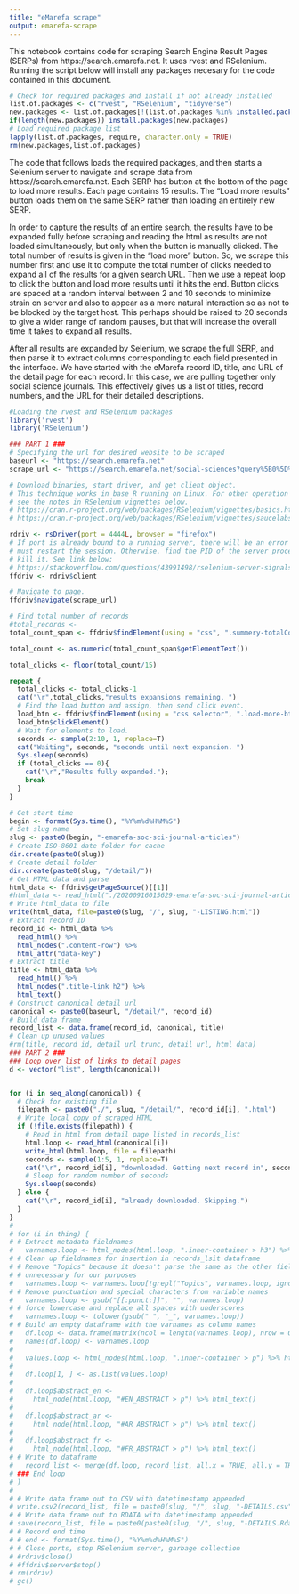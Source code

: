 ```yaml
---
title: "eMarefa scrape"
output: emarefa-scrape
---
```


This notebook contains code for scraping Search Engine Result Pages (SERPs) from https://search.emarefa.net. It uses rvest and RSelenium. Running the script below will install any packages necesary for the code contained in this document.

```r
# Check for required packages and install if not already installed
list.of.packages <- c("rvest", "RSelenium", "tidyverse")
new.packages <- list.of.packages[!(list.of.packages %in% installed.packages()[,"Package"])]
if(length(new.packages)) install.packages(new.packages)
# Load required package list
lapply(list.of.packages, require, character.only = TRUE)
rm(new.packages,list.of.packages)
```

The code that follows loads the required packages, and then starts a Selenium server to navigate and scrape data from https://search.emarefa.net. Each SERP has button at the bottom of the page to load more results. Each page contains 15 results. The "Load more results" button loads them on the same SERP rather than loading an entirely new SERP. 

In order to capture the results of an entire search, the results have to be expanded fully before scraping and reading the html as results are not loaded simultaneously, but only when the button is manually clicked. The total number of results is given in the "load more" button. So, we scrape this number first and use it to compute the total number of clicks needed to expand all of the results for a given search URL. Then we use a repeat loop to click the button and load more results until it hits the end. Button clicks are spaced at a random interval between 2 and 10 seconds to minimize strain on server and also to appear as a more natural interaction so as not to be blocked by the target host. This perhaps should be raised to 20 seconds to give a wider range of random pauses, but that will increase the overall time it takes to expand all results. 

After all results are expanded by Selenium, we scrape the full SERP, and then parse it to extract columns corresponding to each field presented in the interface. We have started with the eMarefa record ID, title, and URL of the detail page for each record. In this case, we are pulling together only social science journals. This effectively gives us a list of titles, record numbers, and the URL for their detailed descriptions. 

```r
#Loading the rvest and RSelenium packages
library('rvest')
library('RSelenium')

### PART 1 ###
# Specifying the url for desired website to be scraped
baseurl <- "https://search.emarefa.net"
scrape_url <- "https://search.emarefa.net/social-sciences?query%5B0%5D%5Btext%5D=data+table&query%5B0%5D%5Bfield%5D=all&query%5B1%5D%5Boperator%5D=OR&query%5B1%5D%5Btext%5D=%D8%AC%D8%AF%D9%88%D9%84+%D8%A7%D9%84%D8%A8%D9%8A%D8%A7%D9%86%D8%A7%D8%AA&query%5B1%5D%5Bfield%5D=all&query%5B0%5D%5Btext%5D=survey&query%5B0%5D%5Bfield%5D=all&query%5B1%5D%5Boperator%5D=OR&query%5B1%5D%5Btext%5D=%D8%A7%D9%84%D8%AF%D8%B1%D8%A7%D8%B3%D8%A9+%D8%A7%D9%84%D8%A7%D8%B3%D8%AA%D9%82%D8%B5%D8%A7%D8%A6%D9%8A%D8%A9&query%5B1%5D%5Bfield%5D=all&query%5B0%5D%5Btext%5D=data&query%5B0%5D%5Bfield%5D=all&query%5B1%5D%5Boperator%5D=OR&query%5B1%5D%5Btext%5D=%D8%A7%D9%84%D8%A8%D9%8A%D8%A7%D9%86%D8%A7%D8%AA&query%5B1%5D%5Bfield%5D=all&query%5B0%5D%5Btext%5D=dataset&query%5B0%5D%5Bfield%5D=all&query%5B1%5D%5Boperator%5D=OR&query%5B1%5D%5Btext%5D=%D9%85%D8%AC%D9%85%D9%88%D8%B9%D8%A9+%D8%A7%D9%84%D8%A8%D9%8A%D8%A7%D9%86%D8%A7%D8%AA&query%5B1%5D%5Bfield%5D=all&query%5B0%5D%5Btext%5D=questionnaire&query%5B0%5D%5Bfield%5D=all&query%5B1%5D%5Boperator%5D=OR&query%5B1%5D%5Btext%5D=%D8%A5%D8%B3%D8%AA%D8%A8%D9%8A%D8%A7%D9%86&query%5B1%5D%5Bfield%5D=all&&has_full_text=0&query%5Blimiter%5D=&query%5Blimiter%5D=&lang=&page_no%5Blimiter%5D=equal&page_no%5Bnumber%5D=&type=&type%5B%5D=Journal+Articles&year%5B0%5D=&year%5B0%5D=2000&year%5B1%5D=&year%5B1%5D=2020"

# Download binaries, start driver, and get client object.
# This technique works in base R running on Linux. For other operation systems,
# see the notes in RSelenium vignettes below.
# https://cran.r-project.org/web/packages/RSelenium/vignettes/basics.html
# https://cran.r-project.org/web/packages/RSelenium/vignettes/saucelabs.html

rdriv <- rsDriver(port = 4444L, browser = "firefox")
# If port is already bound to a running server, there will be an error and you 
# must restart the session. Otherwise, find the PID of the server process and 
# kill it. See link below: 
# https://stackoverflow.com/questions/43991498/rselenium-server-signals-port-is-already-in-use
ffdriv <- rdriv$client

# Navigate to page.
ffdriv$navigate(scrape_url)

# Find total number of records
#total_records <- 
total_count_span <- ffdriv$findElement(using = "css", ".summery-totalCount")

total_count <- as.numeric(total_count_span$getElementText())

total_clicks <- floor(total_count/15)

repeat {
  total_clicks <- total_clicks-1
  cat("\r",total_clicks,"results expansions remaining. ")
  # Find the load button and assign, then send click event.
  load_btn <- ffdriv$findElement(using = "css selector", ".load-more-btn")
  load_btn$clickElement()
  # Wait for elements to load.
  seconds <- sample(2:10, 1, replace=T)
  cat("Waiting", seconds, "seconds until next expansion. ")
  Sys.sleep(seconds)
  if (total_clicks == 0){
    cat("\r","Results fully expanded.");
    break
  }
}

# Get start time
begin <- format(Sys.time(), "%Y%m%d%H%M%S")
# Set slug name
slug <- paste0(begin, "-emarefa-soc-sci-journal-articles")
# Create ISO-8601 date folder for cache
dir.create(paste0(slug))
# Create detail folder
dir.create(paste0(slug, "/detail/"))
# Get HTML data and parse
html_data <- ffdriv$getPageSource()[[1]]
#html_data <- read_html("./20200916015629-emarefa-soc-sci-journal-articles/20200916015629-emarefa-soc-sci-journal-articles-LISTING.html")
# Write html_data to file
write(html_data, file=paste0(slug, "/", slug, "-LISTING.html"))
# Extract record ID
record_id <- html_data %>%
  read_html() %>%
  html_nodes(".content-row") %>%
  html_attr("data-key")
# Extract title
title <- html_data %>% 
  read_html() %>% 
  html_nodes(".title-link h2") %>% 
  html_text()
# Construct canonical detail url
canonical <- paste0(baseurl, "/detail/", record_id)
# Build data frame
record_list <- data.frame(record_id, canonical, title)
# Clean up unused values
#rm(title, record_id, detail_url_trunc, detail_url, html_data)
### PART 2 ###
### Loop over list of links to detail pages
d <- vector("list", length(canonical))


for (i in seq_along(canonical)) {
  # Check for existing file
  filepath <- paste0("./", slug, "/detail/", record_id[i], ".html")
  # Write local copy of scraped HTML
  if (!file.exists(filepath)) {
    # Read in html from detail page listed in records_list
    html.loop <- read_html(canonical[i])
    write_html(html.loop, file = filepath)
    seconds <- sample(1:5, 1, replace=T)
    cat("\r", record_id[i], "downloaded. Getting next record in", seconds, "seconds. ")
    # Sleep for random number of seconds
    Sys.sleep(seconds)
  } else {
    cat("\r", record_id[i], "already downloaded. Skipping.")
  }
}
# 
# for (i in thing) {
# # Extract metadata fieldnames
#   varnames.loop <- html_nodes(html.loop, ".inner-container > h3") %>% html_text()
# # Clean up fieldnames for insertion in records_lsit dataframe
# # Remove "Topics" because it doesn't parse the same as the other fields and is
# # unnecessary for our purposes
#   varnames.loop <- varnames.loop[!grepl("Topics", varnames.loop, ignore.case = TRUE)]
# # Remove punctuation and special characters from variable names
#   varnames.loop <- gsub("[[:punct:]]", "", varnames.loop)
# # force lowercase and replace all spaces with underscores
#   varnames.loop <- tolower(gsub(" ", "_", varnames.loop))
# # Build an empty dataframe with the varnames as column names
#   df.loop <- data.frame(matrix(ncol = length(varnames.loop), nrow = 0))
#   names(df.loop) <- varnames.loop
# 
#   values.loop <- html_nodes(html.loop, ".inner-container > p") %>% html_text()
# 
#   df.loop[1, ] <- as.list(values.loop)
# 
#   df.loop$abstract_en <-
#     html_node(html.loop, "#EN_ABSTRACT > p") %>% html_text()
# 
#   df.loop$abstract_ar <-
#     html_node(html.loop, "#AR_ABSTRACT > p") %>% html_text()
# 
#   df.loop$abstract_fr <-
#     html_node(html.loop, "#FR_ABSTRACT > p") %>% html_text()
# # Write to dataframe
#   record_list <- merge(df.loop, record_list, all.x = TRUE, all.y = TRUE)
# ### End loop
# }
# 
# # Write data frame out to CSV with datetimestamp appended
# write.csv2(record_list, file = paste0(slug, "/", slug, "-DETAILS.csv"))
# # Write data frame out to RDATA with datetimestamp appended
# save(record_list, file = paste0(paste0(slug, "/", slug, "-DETAILS.Rdata")))
# # Record end time
# # end <- format(Sys.time(), "%Y%m%d%H%M%S")
# # Close ports, stop RSelenium server, garbage collection 
# #rdriv$close()
# #ffdriv$server$stop()
# rm(rdriv)
# gc()
```
